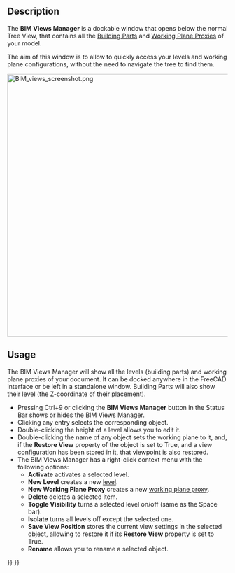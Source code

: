 <languages/>
<translate>

<!--T:9-->
{{Docnav
|[[BIM_Setup|Setup]]
|[[BIM_ProjectManager|ProjectManager]]
|[[BIM_Workbench|BIM]]
|IconL=BIM_Setup.svg
|IconR=BIM_ProjectManager.svg
|IconC=Workbench_BIM.svg
}}

<!--T:1-->
{{GuiCommand
|Name=BIM Views
|MenuLocation=Manage → Views Manager
|Workbenches=[[BIM_Workbench|BIM]]
}}

==Description== <!--T:2-->

<!--T:4-->
The '''BIM Views Manager''' is a dockable window that opens below the normal Tree View, that contains all the [[Arch_BuildingPart|Building Parts]] and [[Draft_WorkingPlaneProxy|Working Plane Proxies]] of your model.

<!--T:5-->
The aim of this window is to allow to quickly access your levels and working plane configurations, without the need to navigate the tree to find them.

</translate>
[[Image:BIM_views_screenshot.png|600px]]
<translate>
<!--T:11-->
{{Caption|The BIM Views Manager}}

==Usage== <!--T:6-->

<!--T:7-->
The BIM Views Manager will show all the levels (building parts) and working plane proxies of your document. It can be docked anywhere in the FreeCAD interface or be left in a standalone window. Building Parts will also show their level (the Z-coordinate of their placement).

<!--T:8-->
* Pressing Ctrl+9 or clicking the '''BIM Views Manager''' button in the Status Bar shows or hides the BIM Views Manager.
* Clicking any entry selects the corresponding object.
* Double-clicking the height of a level allows you to edit it.
* Double-clicking the name of any object sets the working plane to it, and, if the '''Restore View''' property of the object is set to True, and a view configuration has been stored in it, that viewpoint is also restored.
* The BIM Views Manager has a right-click context menu with the following options:
** '''Activate''' activates a selected level.
** '''New Level''' creates a new [[Arch_BuildingPart|level]].
** '''New Working Plane Proxy''' creates a new [[Draft_WorkingPlaneProxy|working plane proxy]].
** '''Delete''' deletes a selected item.
** '''Toggle Visibility''' turns a selected level on/off (same as the Space bar).
** '''Isolate''' turns all levels off except the selected one.
** '''Save View Position''' stores the current view settings in the selected object, allowing to restore it if its '''Restore View''' property is set to True.
** '''Rename''' allows you to rename a selected object.


<!--T:10-->
{{Docnav
|[[BIM_Setup|Setup]]
|[[BIM_ProjectManager|ProjectManager]]
|[[BIM_Workbench|BIM]]
|IconL=BIM_Setup.svg
|IconR=BIM_ProjectManager.svg
|IconC=Workbench_BIM.svg
}}

</translate>
{{BIM_Tools_navi{{#translation:}}}}
{{Userdocnavi{{#translation:}}}}